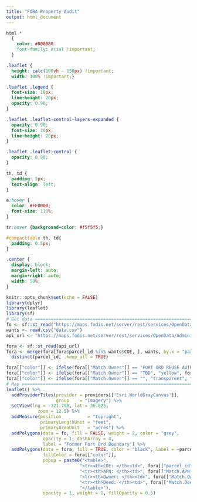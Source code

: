 ```yaml
---
title: "FORA Property Audit"
output: html_document
---
```


```css
html *
  {
    color: #808080
    font-family: Arial !important;
  }

.leaflet {
  height: calc(100vh - 150px) !important;
  width: 100% !important;}

.leaflet .legend {
  font-size: 10px;
  line-height: 20px;
  opacity: 0.90;
}

.leaflet .leaflet-control-layers-expanded {
  opacity: 0.90;
  font-size: 10px;
  line-height: 20px;
}

.leaflet .leaflet-control {
  opacity: 0.90;
}

th, td {
  padding: 5px;
  text-align: left;
}

a:hover {
  color: #FF0000;
  font-size: 110%;
}

tr:hover {background-color: #f5f5f5;}

#compacttable th, td{
  padding: 0.5px;
}

.center {
  display: block;
  margin-left: auto;
  margin-right: auto;
  width: 50%;
}
```

```r
knitr::opts_chunk$set(echo = FALSE)
library(dplyr)
library(leaflet)
library(sf)
# Get data =====================================================================
fo <- sf::st_read("https://maps.fodis.net/server/rest/services/OpenData/AdministrativeBoundaries/FeatureServer/4/query?where=1%3D1&outFields=*&outSR=4326&f=json")
wants <- read.csv("data.csv")
api_url <- "https://maps.fodis.net/server/rest/services/OpenData/AdministrativeBoundaries/FeatureServer/1/query?where=1%3D1&outFields=*&outSR=4326&f=json"

fora <- sf::st_read(api_url) 
fora <- merge(fora[fora$parcel_id %in% wants$COE, ], wants, by.x = "parcel_id", by.y = "COE") %>%
  distinct(parcel_id, .keep_all = TRUE)
```

```r
fora[["color"]] <- ifelse(fora[["Match.Owner"]] == "FORT ORD REUSE AUTHORITY", "red", "blue")
fora[["color"]] <- ifelse(fora[["Match.Owner"]] == "TBD", "yellow", fora[["color"]])
fora[["color"]] <- ifelse(fora[["Match.Owner"]] == "", "transparent", fora[["color"]])
# Map ==========================================================================
leaflet() %>%
  addProviderTiles(provider = providers[['Esri.WorldGrayCanvas']],
                   group    = "Imagery") %>%
  setView(lng = -121.798, lat = 36.625,
            zoom = 12.5) %>%
  addMeasure(position          = "topright",
             primaryLengthUnit = "feet", 
             primaryAreaUnit   = "acres") %>%
  addPolygons(data = fo, fill = FALSE, weight = 2, color = "grey",
              opacity = 1, dashArray = 4, 
              label = "Former Fort Ord Boundary") %>%
  addPolygons(data = fora, fill = TRUE, color = "black", label = ~parcel_id,
              fillColor = fora[["color"]],
              popup = paste0("<table>",
                            "<tr><th>COE: </th><td>", fora[["parcel_id"]], "</td>",
                            "<tr><th>APN: </th><td>", fora[["Match.APN"]], "</td>",
                            "<tr><th>Owner: </th><td>", fora[["Match.Owner"]], "</td>",
                            "<tr><th>Deed: </th><td>", fora[["Match.Deed"]], "</td>",
                            "</table>"),
              opacity = 1, weight = 1, fillOpacity = 0.5) 
```

